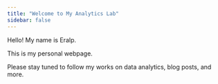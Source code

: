 ```yaml
---
title: "Welcome to My Analytics Lab"
sidebar: false 
---
```


Hello! My name is Eralp.

This is my personal webpage.

Please stay tuned to follow my works on data analytics, blog posts, and more.
